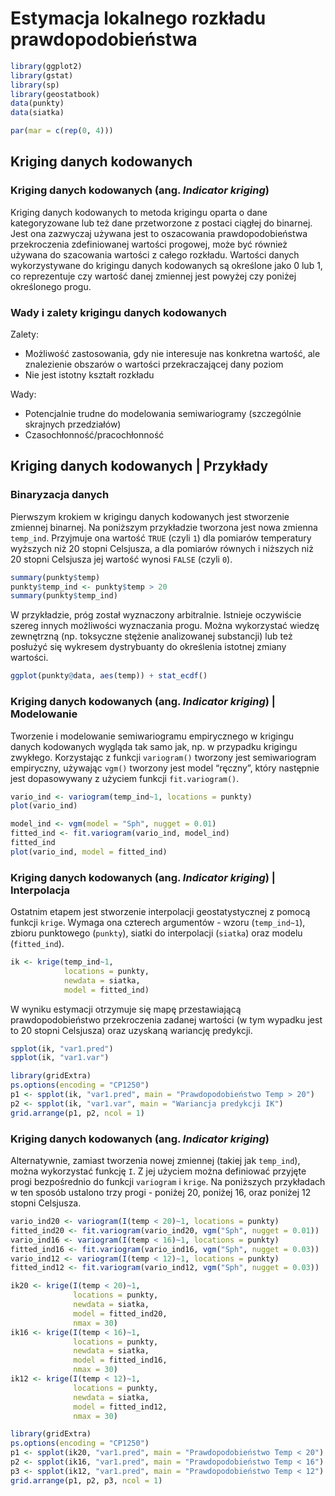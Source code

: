 
# Estymacja lokalnego rozkładu prawdopodobieństwa {#estymacja-lokalnego-rozkadu-prawdopodobienstwa}

```r
library(ggplot2)
library(gstat)
library(sp)
library(geostatbook)
data(punkty)
data(siatka)
```

```r
par(mar = c(rep(0, 4)))
```

## Kriging danych kodowanych

### Kriging danych kodowanych (ang. *Indicator kriging*)

Kriging danych kodowanych to metoda krigingu oparta o dane kategoryzowane lub też dane przetworzone z postaci ciągłej do binarnej.
Jest ona zazwyczaj używana jest to oszacowania prawdopodobieństwa przekroczenia zdefiniowanej wartości progowej, może być również używana do szacowania wartości z całego rozkładu.
Wartości danych wykorzystywane do krigingu danych kodowanych są określone jako 0 lub 1, co reprezentuje czy wartość danej zmiennej jest powyżej czy poniżej określonego progu.

<!--http://geostat-course.org/system/files/geostat13_ind.pdf-->

### Wady i zalety krigingu danych kodowanych

Zalety:

- Możliwość zastosowania, gdy nie interesuje nas konkretna wartość, ale znalezienie obszarów o wartości przekraczającej dany poziom
- Nie jest istotny kształt rozkładu

Wady:

- Potencjalnie trudne do modelowania semiwariogramy (szczególnie skrajnych przedziałów)
- Czasochłonność/pracochłonność
    
## Kriging danych kodowanych | Przykłady

### Binaryzacja danych

Pierwszym krokiem w krigingu danych kodowanych jest stworzenie zmiennej binarnej. 
Na poniższym przykładzie tworzona jest nowa zmienna `temp_ind`.
Przyjmuje ona wartość `TRUE` (czyli `1`) dla pomiarów temperatury wyższych niż 20 stopni Celsjusza, a dla pomiarów równych i niższych niż 20 stopni Celsjusza jej wartość wynosi `FALSE` (czyli `0`).

```r
summary(punkty$temp)
punkty$temp_ind <- punkty$temp > 20
summary(punkty$temp_ind)
```

W przykładzie, próg został wyznaczony arbitralnie. 
Istnieje oczywiście szereg innych możliwości wyznaczania progu. 
Można wykorzystać wiedzę zewnętrzną (np. toksyczne stężenie analizowanej substancji) lub też posłużyć się wykresem dystrybuanty do określenia istotnej zmiany wartości.

```r
ggplot(punkty@data, aes(temp)) + stat_ecdf()
```

### Kriging danych kodowanych (ang. *Indicator kriging*) | Modelowanie

Tworzenie i modelowanie semiwariogramu empirycznego w krigingu danych kodowanych wygląda tak samo jak, np. w przypadku krigingu zwykłego.
Korzystając z funkcji `variogram()` tworzony jest semiwariogram empiryczny, używając `vgm()` tworzony jest model "ręczny", który następnie jest dopasowywany z użyciem funkcji `fit.variogram()`.

```r
vario_ind <- variogram(temp_ind~1, locations = punkty)
plot(vario_ind)
```

```r
model_ind <- vgm(model = "Sph", nugget = 0.01)
fitted_ind <- fit.variogram(vario_ind, model_ind)
fitted_ind
plot(vario_ind, model = fitted_ind)
```

### Kriging danych kodowanych (ang. *Indicator kriging*) | Interpolacja

Ostatnim etapem jest stworzenie interpolacji geostatystycznej z pomocą funkcji `krige`.
Wymaga ona czterech argumentów - wzoru (`temp_ind~1`), zbioru punktowego (`punkty`), siatki do interpolacji (`siatka`) oraz modelu (`fitted_ind`).

```r
ik <- krige(temp_ind~1, 
            locations = punkty,
            newdata = siatka,
            model = fitted_ind)
```

W wyniku estymacji otrzymuje się mapę przestawiającą prawdopodobieństwo przekroczenia zadanej wartości (w tym wypadku jest to 20 stopni Celsjusza) oraz uzyskaną wariancję predykcji.

```r
spplot(ik, "var1.pred")
spplot(ik, "var1.var")
```

```r
library(gridExtra)
ps.options(encoding = "CP1250")
p1 <- spplot(ik, "var1.pred", main = "Prawdopodobieństwo Temp > 20")
p2 <- spplot(ik, "var1.var", main = "Wariancja predykcji IK")
grid.arrange(p1, p2, ncol = 1)
```

### Kriging danych kodowanych (ang. *Indicator kriging*)

Alternatywnie, zamiast tworzenia nowej zmiennej (takiej jak `temp_ind`), można wykorzystać funkcję `I`.
Z jej użyciem można definiować przyjęte progi bezpośrednio do funkcji `variogram` i `krige`. 
Na poniższych przykładach w ten sposób ustalono trzy progi - poniżej 20, poniżej 16, oraz poniżej 12 stopni Celsjusza.

```r
vario_ind20 <- variogram(I(temp < 20)~1, locations = punkty)
fitted_ind20 <- fit.variogram(vario_ind20, vgm("Sph", nugget = 0.01))
vario_ind16 <- variogram(I(temp < 16)~1, locations = punkty)
fitted_ind16 <- fit.variogram(vario_ind16, vgm("Sph", nugget = 0.03))
vario_ind12 <- variogram(I(temp < 12)~1, locations = punkty)
fitted_ind12 <- fit.variogram(vario_ind12, vgm("Sph", nugget = 0.03))

ik20 <- krige(I(temp < 20)~1,
              locations = punkty,
              newdata = siatka,
              model = fitted_ind20, 
              nmax = 30)
ik16 <- krige(I(temp < 16)~1,
              locations = punkty,
              newdata = siatka,
              model = fitted_ind16, 
              nmax = 30)
ik12 <- krige(I(temp < 12)~1,
              locations = punkty,
              newdata = siatka,
              model = fitted_ind12, 
              nmax = 30)
```

```r
library(gridExtra)
ps.options(encoding = "CP1250")
p1 <- spplot(ik20, "var1.pred", main = "Prawdopodobieństwo Temp < 20")
p2 <- spplot(ik16, "var1.pred", main = "Prawdopodobieństwo Temp < 16")
p3 <- spplot(ik12, "var1.pred", main = "Prawdopodobieństwo Temp < 12")
grid.arrange(p1, p2, p3, ncol = 1)
```
